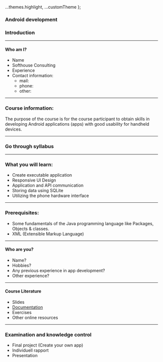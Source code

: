 
  ...themes.highlight,
  ...customTheme
};

### Android development

### Introduction

---

#### Who am I?

- Name
- Softhouse Consulting
- Experience
- Contact information:
  - mail:
  - phone:
  - other:

---

### Course information:

The purpose of the course is for the course participant to obtain
skills in developing Android applications (apps) with
good usability for handheld devices.

---

### Go through syllabus

---

### What you will learn:

- Create executable application
- Responsive UI Design
- Application and API communication
- Storing data using SQLite
- Utilizing the phone hardware interface

---

### Prerequisites:

- Some fundamentals of the Java programming language like Packages, Objects & classes.
- XML (Extensible Markup Language)

---

#### Who are you?

- Name?
- Hobbies?
- Any previous experience in app development?
- Other experience?

---

#### Course Literature

- Slides
- <a href="https://developer.android.com/docs" target="_blank">
    Documentation
  </a>
- Exercises
- Other online resources

---

### Examination and knowledge control

- Final project (Create your own app)
- Individuell rapport
- Presentation
